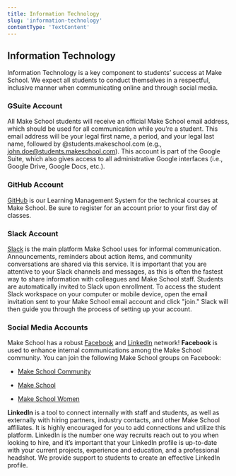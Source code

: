 ```yaml
---
title: Information Technology
slug: 'information-technology'
contentType: 'TextContent'
---
```


## Information Technology

Information Technology is a key component to students’ success at Make School. We expect all
students to conduct themselves in a respectful, inclusive manner when communicating online and
through social media.

### GSuite Account

All Make School students will receive an official Make School email address, which should be used
for all communication while you’re a student. This email address will be your legal first name, a
period, and your legal last name, followed by @students.makeschool.com (e.g.,
john.doe@students.makeschool.com). This account is part of the Google Suite, which also gives access
to all administrative Google interfaces (i.e., Google Drive, Google Docs, etc.).

### GitHub Account

[GitHub](https://github.com/Product-College-Courses/) is our Learning Management System for the
technical courses at Make School. Be sure to register for an account prior to your first day of
classes.

### Slack Account

[Slack](http://slack.com) is the main platform Make School uses for informal communication.
Announcements, reminders about action items, and community conversations are shared via this
service. It is important that you are attentive to your Slack channels and messages, as this is
often the fastest way to share information with colleagues and Make School staff. Students are
automatically invited to Slack upon enrollment. To access the student Slack workspace on your
computer or mobile device, open the email invitation sent to your Make School email account and
click "join." Slack will then guide you through the process of setting up your account.

### Social Media Accounts

Make School has a robust [Facebook](https://www.facebook.com/makeschool/) and
[LinkedIn](https://www.linkedin.com/school/makeschool/) network! **Facebook** is used to enhance
internal communications among the Make School community. You can join the following Make School
groups on Facebook:

- [Make School Community](https://www.facebook.com/groups/MakeSchoolCommunity/)

- [Make School ](https://www.facebook.com/makeschool/)

- [Make School Women](https://www.facebook.com/groups/916655231787097/)

**LinkedIn** is a tool to connect internally with staff and students, as well as externally with
hiring partners, industry contacts, and other Make School affiliates. It is highly encouraged for
you to add connections and utilize this platform. LinkedIn is the number one way recruits reach out
to you when looking to hire, and it’s important that your LinkedIn profile is up-to-date with your
current projects, experience and education, and a professional headshot. We provide support to
students to create an effective LinkedIn profile.
